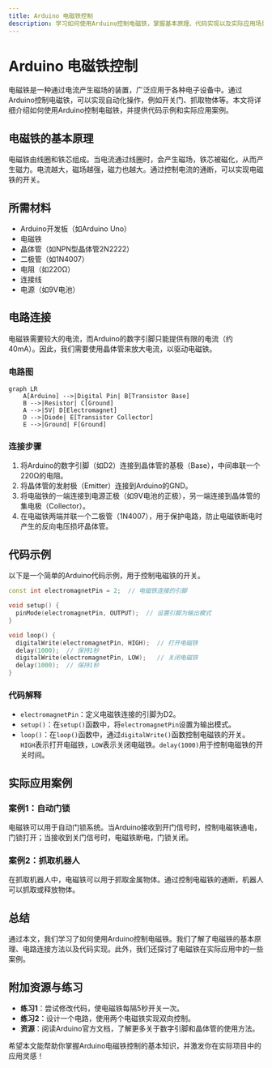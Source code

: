 ```yaml
---
title: Arduino 电磁铁控制
description: 学习如何使用Arduino控制电磁铁，掌握基本原理、代码实现以及实际应用场景。
---
```


# Arduino 电磁铁控制

电磁铁是一种通过电流产生磁场的装置，广泛应用于各种电子设备中。通过Arduino控制电磁铁，可以实现自动化操作，例如开关门、抓取物体等。本文将详细介绍如何使用Arduino控制电磁铁，并提供代码示例和实际应用案例。

## 电磁铁的基本原理

电磁铁由线圈和铁芯组成。当电流通过线圈时，会产生磁场，铁芯被磁化，从而产生磁力。电流越大，磁场越强，磁力也越大。通过控制电流的通断，可以实现电磁铁的开关。

## 所需材料

- Arduino开发板（如Arduino Uno）
- 电磁铁
- 晶体管（如NPN型晶体管2N2222）
- 二极管（如1N4007）
- 电阻（如220Ω）
- 连接线
- 电源（如9V电池）

## 电路连接

电磁铁需要较大的电流，而Arduino的数字引脚只能提供有限的电流（约40mA）。因此，我们需要使用晶体管来放大电流，以驱动电磁铁。

### 电路图

```mermaid
graph LR
    A[Arduino] -->|Digital Pin| B[Transistor Base]
    B -->|Resistor| C[Ground]
    A -->|5V| D[Electromagnet]
    D -->|Diode| E[Transistor Collector]
    E -->|Ground| F[Ground]
```

### 连接步骤

1. 将Arduino的数字引脚（如D2）连接到晶体管的基极（Base），中间串联一个220Ω的电阻。
2. 将晶体管的发射极（Emitter）连接到Arduino的GND。
3. 将电磁铁的一端连接到电源正极（如9V电池的正极），另一端连接到晶体管的集电极（Collector）。
4. 在电磁铁两端并联一个二极管（1N4007），用于保护电路，防止电磁铁断电时产生的反向电压损坏晶体管。

## 代码示例

以下是一个简单的Arduino代码示例，用于控制电磁铁的开关。

```cpp
const int electromagnetPin = 2;  // 电磁铁连接的引脚

void setup() {
  pinMode(electromagnetPin, OUTPUT);  // 设置引脚为输出模式
}

void loop() {
  digitalWrite(electromagnetPin, HIGH);  // 打开电磁铁
  delay(1000);  // 保持1秒
  digitalWrite(electromagnetPin, LOW);   // 关闭电磁铁
  delay(1000);  // 保持1秒
}
```

### 代码解释

- `electromagnetPin`：定义电磁铁连接的引脚为D2。
- `setup()`：在`setup()`函数中，将`electromagnetPin`设置为输出模式。
- `loop()`：在`loop()`函数中，通过`digitalWrite()`函数控制电磁铁的开关。`HIGH`表示打开电磁铁，`LOW`表示关闭电磁铁。`delay(1000)`用于控制电磁铁的开关时间。

## 实际应用案例

### 案例1：自动门锁

电磁铁可以用于自动门锁系统。当Arduino接收到开门信号时，控制电磁铁通电，门锁打开；当接收到关门信号时，电磁铁断电，门锁关闭。

### 案例2：抓取机器人

在抓取机器人中，电磁铁可以用于抓取金属物体。通过控制电磁铁的通断，机器人可以抓取或释放物体。

## 总结

通过本文，我们学习了如何使用Arduino控制电磁铁。我们了解了电磁铁的基本原理、电路连接方法以及代码实现。此外，我们还探讨了电磁铁在实际应用中的一些案例。

## 附加资源与练习

- **练习1**：尝试修改代码，使电磁铁每隔5秒开关一次。
- **练习2**：设计一个电路，使用两个电磁铁实现双向控制。
- **资源**：阅读Arduino官方文档，了解更多关于数字引脚和晶体管的使用方法。

希望本文能帮助你掌握Arduino电磁铁控制的基本知识，并激发你在实际项目中的应用灵感！